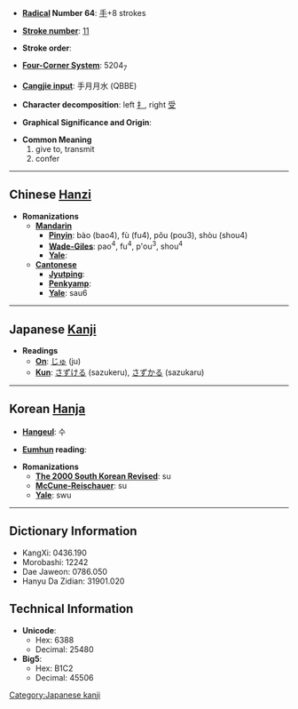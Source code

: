 * '''[[Wiktionary:Chinese radical index| Radical]] Number 64''': [[Wiktionary:Chinese radical index 手|手]]+8 strokes

* '''[[Wiktionary:Chinese total strokes index|Stroke number]]''': [[Wiktionary:Chinese total strokes index 11|11]]

* '''Stroke order''': 

* '''[[Wiktionary:Chinese four corner index|Four-Corner System]]''': 5204<sub>7</sub>

* '''[[Wiktionary:Chinese Cangjie index|Cangjie input]]''': 手月月水 (QBBE)

* '''Character decomposition''': left [[扌]], right [[受]]

* '''Graphical Significance and Origin''': 

* '''Common Meaning'''
*#give to, transmit
*# confer


----

== Chinese [[Hanzi]] ==

* '''Romanizations'''
** '''[[Mandarin]]'''
*** '''[[Pinyin]]''': bào (bao4), fù (fu4), pǒu (pou3), shòu (shou4)
*** '''[[Wade-Giles]]''': pao<sup>4</sup>, fu<sup>4</sup>, p'ou<sup>3</sup>, shou<sup>4</sup>
*** '''[[Yale]]''': 
** '''[[Cantonese]]'''
*** '''[[Jyutping]]''':
*** '''[[Penkyamp]]''': 
*** '''[[Yale]]''': sau6


----

== Japanese [[Kanji]] ==

* '''Readings'''
** '''[[On]]''': [[じゅ]] (ju)
** '''[[Kun]]''': [[さずける]] (sazukeru), [[さずかる]] (sazukaru)


----

== Korean [[Hanja]] ==

* '''[[Hangeul]]''': 수

* '''[[Eumhun]] reading''': 

* '''Romanizations'''
** '''[[The 2000 South Korean Revised Romanization|The 2000 South Korean Revised]]''': su
** '''[[McCune-Reischauer]]''': su
** '''[[Yale]]''': swu

----

== Dictionary Information ==

* KangXi: 0436.190
* Morobashi: 12242
* Dae Jaweon: 0786.050
* Hanyu Da Zidian: 31901.020

== Technical Information ==

* '''Unicode''':
** Hex: 6388
** Decimal: 25480
* '''Big5''':
** Hex: B1C2
** Decimal: 45506

[[Category:Japanese kanji]]